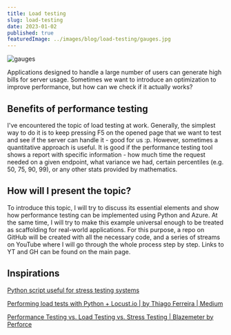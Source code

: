 ```yaml
---
title: Load testing
slug: load-testing
date: 2023-01-02
published: true
featuredImage: ../images/blog/load-testing/gauges.jpg
---
```


![gauges](../images/blog/load-testing/gauges.jpg "gauges")

Applications designed to handle a large number of users can generate high bills for server usage. Sometimes we want to introduce an optimization to improve performance, but how can we check if it actually works?

## Benefits of performance testing

I've encountered the topic of load testing at work. Generally, the simplest way to do it is to keep pressing F5 on the opened page that we want to test and see if the server can handle it - good for us :p. However, sometimes a quantitative approach is useful. It is good if the performance testing tool shows a report with specific information - how much time the request needed on a given endpoint, what variance we had, certain percentiles (e.g. 50, 75, 90, 99), or any other stats provided by mathematics.

## How will I present the topic?

To introduce this topic, I will try to discuss its essential elements and show how performance testing can be implemented using Python and Azure. At the same time, I will try to make this example universal enough to be treated as scaffolding for real-world applications. For this purpose, a repo on GitHub will be created with all the necessary code, and a series of streams on YouTube where I will go through the whole process step by step. Links to YT and GH can be found on the main page.

## Inspirations

[Python script useful for stress testing systems](https://gist.github.com/mda590/7a9a6b21b74ae10aa350b1703e2724a0)


[Performing load tests with Python + Locust.io | by Thiago Ferreira | Medium](https://medium.com/@tferreiraw/performing-load-tests-with-python-locust-io-62de7d91eebd)

[Performance Testing vs. Load Testing vs. Stress Testing | Blazemeter by Perforce](https://www.blazemeter.com/blog/performance-testing-vs-load-testing-vs-stress-testing)